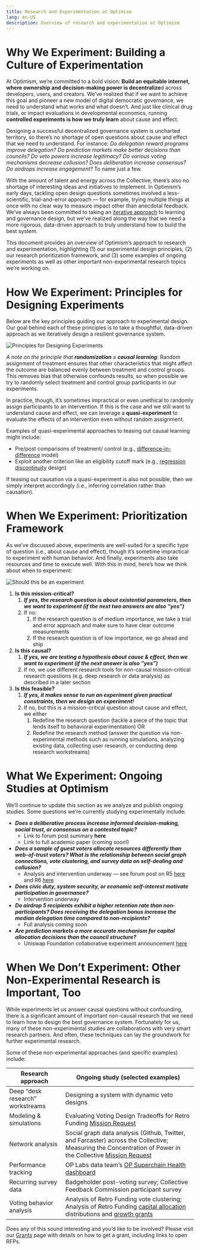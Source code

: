 ```yaml
---
title: Research and Experimentation at Optimism
lang: en-US
description: Overview of research and experimentation at Optimism
---
```


# Why We Experiment: Building a Culture of Experimentation

At Optimism, we’re committed to a bold vision: **Build an equitable internet, where ownership and decision-making power is decentralize**d across developers, users, and creators. We’ve realized that if we want to achieve this goal and pioneer a new model of digital democratic governance, we need to understand what works and what doesn’t. And just like clinical drug trials, or impact evaluations in developmental economics, running **controlled experiments is how we truly learn** about cause and effect. 

Designing a successful decentralized governance system is uncharted territory, so there’s no shortage of open questions about cause and effect that we need to understand. For instance: *Do delegation reward programs improve delegation? Do prediction markets make better decisions than councils? Do veto powers increase legitimacy?  Do various voting mechanisms decrease collusion? Does deliberation increase consensus? Do airdrops increase engagement?* To name just a few. 

With the amount of talent and energy across the Collective, there’s also no shortage of interesting ideas and initiatives to implement. In Optimism’s early days, tackling open design questions sometimes involved a less-scientific, trial-and-error approach — for example, trying multiple things at once with no clear way to measure impact other than anecdotal feedback. We’ve always been committed to taking an [iterative approach](https://gov.optimism.io/t/the-path-to-open-metagovernance/7728) to learning and governance design, but we’ve realized along the way that we need a more rigorous, data-driven approach to truly understand how to build the best system. 

This document provides an overview of Optimism’s approach to research and experimentation, highlighting (1) our experimental design principles, (2) our research prioritization framework, and (3) some examples of ongoing experiments as well as other important non-experimental research topics we’re working on. 

# How We Experiment: Principles for Designing Experiments

Below are the key principles guiding our approach to experimental design. Our goal behind each of these principles is to take a thoughtful, data-driven approach as we iteratively design a resilient governance system. 

![Principles for Designing Experiments](/img/research/experiment-principles.png)

*A note on the principle that **randomization = causal learning**:* Random assignment of treatment ensures that other characteristics that might affect the outcome are balanced evenly between treatment and control groups. This removes bias that otherwise confounds results, so when possible we try to randomly select treatment and control group participants in our experiments. 

In practice, though, it’s sometimes impractical or even unethical to randomly assign participants to an intervention. If this is the case and we still want to understand cause and effect, we can leverage a **quasi-experiment** to evaluate the effects of an intervention even without random assignment. 

Examples of quasi-experimental approaches to teasing out causal learning might include: 

- Pre/post comparisons of treatment/ control (e.g., [difference-in-difference](https://engineering.atspotify.com/2023/09/how-to-accurately-test-significance-with-difference-in-difference-models/) model)
- Exploit another criterion like an eligibility cutoff mark (e.g., [regression discontinuity](https://www.gsb.stanford.edu/faculty-research/working-papers/what-kinds-incentives-encourage-participation-democracy-evidence) design)

If teasing out causation via a quasi-experiment is also not possible, then we simply interpret accordingly (i.e., inferring correlation rather than causation).  

# When We Experiment: Prioritization Framework

As we’ve discussed above, experiments are well-suited for a specific type of question (i.e., about cause and effect), though it’s sometime impractical to experiment with human behavior. And finally, experiments also take resources and time to execute well. With this in mind, here’s how we think about when to experiment: 

![Should this be an experiment](/img/research/experiment.png)

1. **Is this mission-critical?**
    1. ***If yes, the research question is about existential parameters, then we want to experiment (if the next two answers are also “yes”)***
    2. If no: 
        1. If the research question is of medium importance, we take a trial and error approach and make sure to have clear outcome measurements 
        2. If the research question is of low importance, we go ahead and ship 
2. **Is this causal?**
    1. ***If yes, we are testing a hypothesis about cause & effect, then we want to experiment (if the next answer is also “yes”)***
    2. If no, we use different research tools for non-causal mission-critical research questions (e.g. deep research or data analysis) as described in a later section
3. **Is this feasible?** 
    1. ***If yes, it makes sense to run an experiment given practical constraints, then we design an experiment!*** 
    2. If no, but this is a mission-critical question about cause and effect, we either
        1. Redefine the research question (tackle a piece of the topic that lends itself to behavioral experimentation) OR
        2. Redefine the research method (answer the question via non-experimental methods such as running simulations, analyzing existing data, collecting user research, or conducting deep research workstreams)

# What We Experiment: Ongoing Studies at Optimism

We’ll continue to update this section as we analyze and publish ongoing studies. Some questions we’re currently studying experimentally include: 

- ***Does a deliberative process increase informed decision-making, social trust, or consensus on a contested topic?***
    - Link to forum post summary **here**
    - Link to full academic paper (coming soon!)
- ***Does a sample of guest voters allocate resources differently than web-of-trust voters? What is the relationship between social graph connections, vote clustering, and survey data on self-dealing and collusion?***
    - Analysis and intervention underway — see forum post on R5 [here](https://gov.optimism.io/t/retro-funding-5-expert-voting-experiment/8613) and R6 [here](https://gov.optimism.io/t/retro-funding-6-announcing-guest-voter-participation/8816/3)
- ***Does civic duty, system security, or economic self-interest motivate participation in governance?***
    - Intervention underway
- ***Do airdrop 5 recipients exhibit a higher retention rate than non-participants? Does receiving the delegation bonus increase the median delegation time compared to non-recipients?***
    - Full analysis coming soon
- ***Are prediction markets a more accurate mechanism for capital allocation decisions than the council structure?***
    - Uniswap Foundation collaborative experiment announcement [here](https://x.com/UniswapFND/status/1847307628315308270)

# When We Don’t Experiment: Other Non-Experimental Research is Important, Too

While experiments let us answer causal questions without confounding, there is a significant amount of important non-causal research that we need to learn how to design the best governance system. Fortunately for us, many of these non-experimental studies are collaborations with very smart research partners. And often, these techniques can lay the groundwork for further experimental research. 

Some of these non-experimental approaches (and specific examples) include: 

| **Research approach** | **Ongoing study (selected examples)** |
| --- | --- |
| Deep “desk research” workstreams | Designing a system with dynamic veto designs  |
| Modeling & simulations | Evaluating Voting Design Tradeoffs for Retro Funding [Mission Request](https://github.com/orgs/ethereum-optimism/projects/31/views/1?pane=issue&itemId=61734498) |
| Network analysis | Social graph data analysis (Github, Twitter, and Farcaster) across the Collective; Measuring the Concentration of Power in the Collective [Mission Request](https://github.com/orgs/ethereum-optimism/projects/31/views/1?pane=issue&itemId=61734705) |
| Performance tracking  | OP Labs data team’s [OP Superchain Health dashboard](https://docs.google.com/spreadsheets/d/1f-uIW_PzlGQ_XFAmsf9FYiUf0N9l_nePwDVrw0D5MXY/edit?gid=915250487#gid=915250487) |
| Recurring survey data | Badgeholder post-voting survey; Collective Feedback Commission participant survey |
| Voting behavior analysis | Analysis of Retro Funding vote clustering; Analysis of Retro Funding [capital allocation](https://docs.opensource.observer/blog/rf4-ballot-box/) distributions and [growth grants](https://github.com/ethereum-optimism/ecosystem-contributions/issues/244) |

Does any of this sound interesting and you’d like to be involved? Please visit our [Grants](https://community.optimism.io/grant/grant-overview) page with details on how to get a grant, including links to open RFPs.
